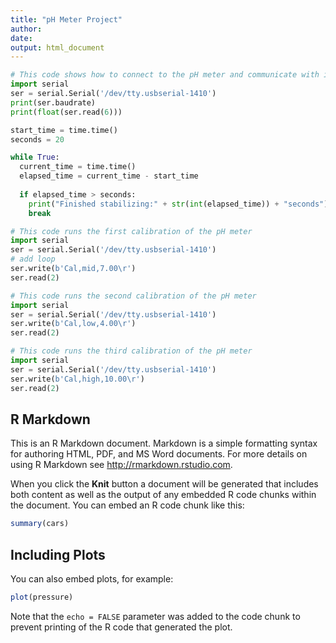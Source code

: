 ```yaml
---
title: "pH Meter Project"
author:
date: 
output: html_document
---
```

```python
# This code shows how to connect to the pH meter and communicate with it
import serial
ser = serial.Serial('/dev/tty.usbserial-1410')
print(ser.baudrate)
print(float(ser.read(6)))
```
```python
start_time = time.time()
seconds = 20

while True:
  current_time = time.time()
  elapsed_time = current_time - start_time
  
  if elapsed_time > seconds:
    print("Finished stabilizing:" + str(int(elapsed_time)) + "seconds")
    break
```


```python
# This code runs the first calibration of the pH meter
import serial
ser = serial.Serial('/dev/tty.usbserial-1410')
# add loop
ser.write(b'Cal,mid,7.00\r')
ser.read(2)
```

```python
# This code runs the second calibration of the pH meter
import serial
ser = serial.Serial('/dev/tty.usbserial-1410')
ser.write(b'Cal,low,4.00\r')
ser.read(2)
```

```python
# This code runs the third calibration of the pH meter
import serial
ser = serial.Serial('/dev/tty.usbserial-1410')
ser.write(b'Cal,high,10.00\r')
ser.read(2)
```

## R Markdown

This is an R Markdown document. Markdown is a simple formatting syntax for authoring HTML, PDF, and MS Word documents. For more details on using R Markdown see <http://rmarkdown.rstudio.com>.

When you click the **Knit** button a document will be generated that includes both content as well as the output of any embedded R code chunks within the document. You can embed an R code chunk like this:

```r
summary(cars)
```

## Including Plots

You can also embed plots, for example:

```r
plot(pressure)
```

Note that the `echo = FALSE` parameter was added to the code chunk to prevent printing of the R code that generated the plot.
